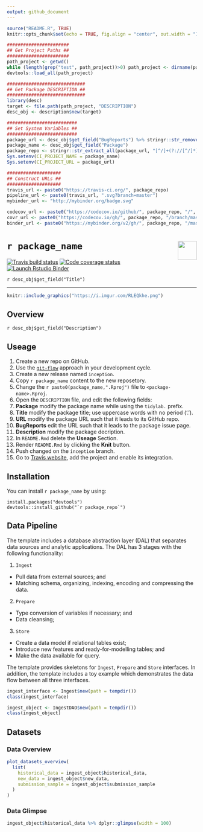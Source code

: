 ```yaml
---
output: github_document
---
```


```r
source("README.R", TRUE)
knitr::opts_chunk$set(echo = TRUE, fig.align = "center", out.width = "100%")
```

```r
#######################
## Get Project Paths ##
#######################
path_project <- getwd()
while (length(grep("test", path_project))>0) path_project <- dirname(path_project)
devtools::load_all(path_project)

############################# 
## Get Package DESCRIPTION ##
#############################
library(desc)
target <- file.path(path_project, "DESCRIPTION")
desc_obj <- description$new(target)

##########################
## Set System Variables ##
##########################
package_url <- desc_obj$get_field("BugReports") %>% stringr::str_remove("/issues$")
package_name <- desc_obj$get_field("Package")
package_repo <- stringr::str_extract_all(package_url, "[^/]+(?://[^/]*)*")[[1]][2:3] %>% paste0(collapse ="/")
Sys.setenv(CI_PROJECT_NAME = package_name)
Sys.setenv(CI_PROJECT_URL = package_url)

####################
## Construct URLs ##
####################
travis_url <- paste0("https://travis-ci.org/", package_repo)
pipeline_url <- paste0(travis_url, ".svg?branch=master")
mybinder_url <- "http://mybinder.org/badge.svg"

codecov_url <- paste0("https://codecov.io/github/", package_repo, "/", "?branch=master")
covr_url <- paste0("https://codecov.io/gh/", package_repo, "/branch/master/graph/badge.svg")
binder_url <- paste0("https://mybinder.org/v2/gh/", package_repo, "/master?urlpath=rstudio")
```

# ``r package_name`` <img src='https://i.imgur.com/cLcAYfz.png' align="right" height="50"/>

<!-- badges: start -->
[![Travis build status](`r pipeline_url`)](`r travis_url`)
[![Code coverage status](`r covr_url`)](`r codecov_url`)
[![Launch Rstudio Binder](`r mybinder_url`)](`r binder_url`)
<!-- badges: end -->


`r desc_obj$get_field("Title")`

---

```r
knitr::include_graphics("https://i.imgur.com/RLEQkhe.png")
```

<!-- Package Description -->

## Overview

`r desc_obj$get_field("Description")` 

<!--- Only relevant for the {boilerplate} package -->

## Useage

1. Create a new repo on GitHub.
2. Use the [`git-flow`](https://blog.sourcetreeapp.com/2012/08/01/smart-branching-with-sourcetree-and-git-flow/) approach in your development cycle. 
3. Create a new release named `inception`.
4. Copy ``r package_name`` content to the new reposetory.
5. Change the ``r paste0(package_name,".Rproj")`` file to `<package-name>.Rproj`.
6. Open the `DESCRIPTION` file, and edit the following fields:
1. **Package** modify the package name while using the `tidylab.` prefix.
2. **Title** modify the package title; use uppercase words with no period ('.').
3. **URL** modify the package URL such that it leads to its GitHub repo.
4. **BugReports** edit the URL such that it leads to the package issue page.
5. **Description** modify the package decription.
7. In `README.Rmd` delete the **Useage** Section.
8. Render `README.Rmd` by clicking the **Knit** button.
9. Push changed on the `inception` branch.
10. Go to [Travis website](https://travis-ci.org/account/repositories), add the
project and enable its integration.


## Installation

You can install ``r package_name`` by using:

```
install.packages("devtools")
devtools::install_github("`r package_repo`")
```
## Data Pipeline

The template includes a database abstraction layer (DAL) that separates data
sources and analytic applications. The DAL has 3 stages with the following
functionality:

1. `Ingest`
* Pull data from external sources; and
* Matching schema, organizing, indexing, encoding and compressing the data.
2. `Prepare`
* Type conversion of variables if necessary; and
* Data cleansing;
3. `Store`
* Create a data model if relational tables exist;
* Introduce new features and ready-for-modelling tables; and 
* Make the data available for query.

The template provides skeletons for `Ingest`, `Prepare` and `Store` interfaces.
In addition, the template includes a toy example which demonstrates the data
flow between all three interfaces.

```r
ingest_interface <- Ingest$new(path = tempdir())
class(ingest_interface)

ingest_object <- IngestDAO$new(path = tempdir())
class(ingest_object)
```

<!--
## Function Dependencies

```r
plot_function_dependencies(package_name)
```
-->

## Datasets

### Data Overview

```r
plot_datasets_overview(
  list(
    historical_data = ingest_object$historical_data, 
    new_data = ingest_object$new_data,
    submission_sample = ingest_object$submission_sample
  )
)
```

### Data Glimpse

```r
ingest_object$historical_data %>% dplyr::glimpse(width = 100)
```
